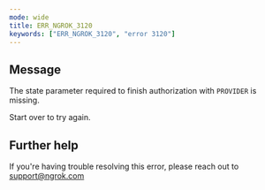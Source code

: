 ```yaml
---
mode: wide
title: ERR_NGROK_3120
keywords: ["ERR_NGROK_3120", "error 3120"]
---
```


## Message

The state parameter required to finish authorization with `PROVIDER` is missing.

Start over to try again.

## Further help

If you're having trouble resolving this error, please reach out to [support@ngrok.com](mailto:support@ngrok.com?subject=Help%20with%20ERR_NGROK_3120)
